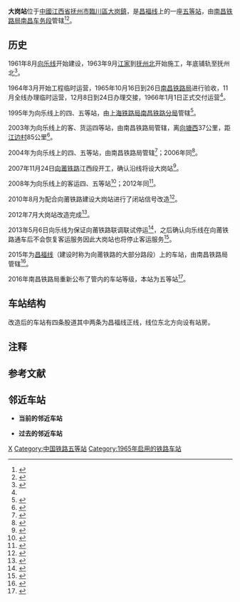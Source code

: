 {{Otheruses|subject=国铁昌福线上的车站|other=南昌地铁的同名车站|大岗站 (地铁)}}
{{Infobox China railway station
|车站名称= 大岗站
|图片= Dagang Railway Station 20161003 082506.jpg
|图片介绍= 大岗站
|其他名称= 
|车站拼音= Dagang Zhan
|英文名称= Dagang Railway Station
|车站代码= 33434<ref>{{Cite GB|id =10302 |title =[http://www.doc88.com/p-1661697791211.html 中华人民共和国铁路车站代码] |year =2010 |previous =1988  |promulgate_date =2010-09-02 |effective_date =2010-12-01 |publisher_1 =中华人民共和国国家质量监督检验检疫总局 |publisher_2 =中国国家标准化管理委员会 |publisher_3 = |isbn=155066140495}}</ref>{{rp|6}}
|电报码= DGG<ref>{{Cite web|url=http://yupiao.info/station/%E5%A4%A7%E5%B2%97/|title=大岗站 车站资料|accessdate=2016-09-29|author=|date=|work=yupiao.info|publisher=|archive-date=2017-01-12|archive-url=https://web.archive.org/web/20170112160143/http://yupiao.info/station/%E5%A4%A7%E5%B2%97/|dead-url=no}}</ref>
|拼音码= DGA
|车站类型= 
|始建时间= 1961年8月
|开通运营= 1965年11月
|车站地址= [[江西省|江西省]][[抚州市|抚州市]][[臨川區|臨川區]][[大岗镇_(抚州市)|大岗鎮]]
|坐标= {{Coord|28.1705845|N|116.1437046|E|format=dms|display=inline,title|type:railwaystation_region:CN}}
|归属= [[南昌铁路局|南昌铁路局]][[南昌车务段|南昌车务段]]
|使用状态= 使用中
|线路= [[昌福线|昌福线]]
|车站等级= [[五等站|五等站]]
|月台数目= 
|侧式站台=<!--車站島式月臺的數目，此參數可選-->
|岛式站台=<!--車站月臺面的數目，此參數可選-->
|站台面= 
|股道数目 = 4
|正线= 2
|到发线= 
|其它线= 2
|网站=
 }}
'''大岗站'''位于[[中華人民共和國|中國]][[江西省|江西省]][[抚州市|抚州市]][[臨川區|臨川區]][[大岗镇_(抚州市)|大岗鎮]]，是[[昌福线|昌福线]]上的一座[[五等站|五等站]]，由[[南昌铁路局|南昌铁路局]][[南昌车务段|南昌车务段]]管辖<ref>{{Cite web|url=http://www.chnrailway.com/news/20130205/0205435072.html|title=南昌车务段“两节”送温暖 慰问显真情|accessdate=|author=|date=2013-02-05|publisher=中华铁道网|archive-date=2016-10-01|archive-url=https://web.archive.org/web/20161001205302/http://www.chnrailway.com/news/20130205/0205435072.html|dead-url=yes}}</ref><ref>{{Cite web|url=http://www.chnrailway.com/news2/gntl/2013/08/258941.shtml|title=南昌车务段全力以赴确保向莆线按时开通|accessdate=|author=|date=2013-08-16|publisher=中华铁道网|archive-date=2016-10-02|archive-url=https://web.archive.org/web/20161002053539/http://www.chnrailway.com/news2/gntl/2013/08/258941.shtml|dead-url=no}}</ref>。

== 历史 ==
1961年8月[[向乐线|向乐线]]开始建设，1963年9月[[江家站|江家]]到[[抚州北站|抚州北]]开始施工，年底铺轨至抚州北<ref name="江西省铁路志7-5035-3">{{cite book |title=《江西省铁路志》 |author=傅金土 |year=1994年12月 |edition=1994年12月第1次印刷 |publisher=中共中央党校出版社 |isbn=7-5035-3 |ignore-isbn-error=true |oclc=36212671}}</ref>{{rp|53}}。

1964年3月开始工程临时运营，1965年10月16日到26日[[南昌铁路局|南昌铁路局]]进行验收，11月全线办理临时运营，12月8日到24日办理交接，1966年1月1日正式交付运营<ref name="江西省铁路志7-5035-3"/>{{rp|53}}。

1995年为向乐线上的四、五等站{{efn|参考资料中将四等站和五等站放在一起标识}}，由[[上海铁路局|上海铁路局]][[南昌铁路分局|南昌铁路分局]]管辖<ref>{{cite book |title=《中国铁路交通地图集》 |author= |year=1995年1月 |edition=1995年1月河北第1次印刷 |publisher=中国铁道出版社 中国地图出版社 |isbn=7-113-01810-6 |oclc=48531409}}</ref>{{rp|100}}。

2003年为向乐线上的客、货运四等站，由南昌铁路局管辖，离[[向塘西站|向塘西]]37公里，距[[江边村站|江边村]]85公里<ref>{{cite book |title=《中国铁路站名词典》|author=孙本祥 编 |year=2003年4月 |edition=2003年4月第1次印刷 |publisher=中国铁道出版社 |isbn=7-113-03941-3 |oclc=53211800}}</ref>{{rp|382}}。

2004年为向乐线上的四、五等站，由南昌铁路局管辖<ref>{{cite book |title=《中华人民共和国铁路地图集》 |author= |year=2004年6月 |edition=2004年6月第2次印刷 |publisher=中国铁道出版社 |oclc=62999371 |id=统一书号17113·1219}}</ref>{{rp|77}}；2006年同<ref>{{cite book |title=《中华人民共和国铁路地图集》 |author= |year=2006年6月 |edition=2006年6月第3次印刷 |publisher=中国铁道出版社 |oclc=879963547 |id=统一书号17113·1214}}</ref>{{rp|40}}。

2007年11月24日[[向莆铁路|向莆铁路]]江西段开工，确认沿线将设大岗站<ref>{{Cite web|url=http://jiangxi.jxnews.com.cn/system/2007/11/23/002617848.shtml|title=向莆铁路（江西段）今日开工（组图）|accessdate=2016-09-24|author=|date=2007-11-24|work=jiangxi.jxnews.com.cn|publisher=大江网|archiveurl=https://web.archive.org/web/20150509120906/http://jiangxi.jxnews.com.cn/system/2007/11/23/002617848.shtml|archivedate=2015-05-09|dead-url=no}}</ref>。

2008年为向乐线上的客运四、五等站<ref>{{cite book |title=《中华人民共和国铁路地图集》 |author= |year=2008年12月 |edition=2008年12月第4次印刷 |publisher=中国铁道出版社 |oclc=502099863 |id=统一书号17113·1308}}</ref>{{rp|40}}；2012年同<ref>{{cite book |title=《中国铁路地图集》 |author= |year=2012年2月1日 |edition=2012年7月第3次印刷 |publisher=中国铁道出版社 |isbn=978-7-113-13840-0 |oclc=818363258}}</ref>{{rp|40}}。

2010年8月为配合向莆铁路建设大岗站进行了闭站信号改造<ref>{{Cite web|url=http://www.peoplerail.com/rail/show-478-80047-1.html|title=向莆铁路大岗站闭站完成|accessdate=2016-10-01|author=|date=2010-08-09|work=www.peoplerail.com|publisher=|archive-date=2016-10-03|archive-url=https://web.archive.org/web/20161003100106/http://www.peoplerail.com/rail/show-478-80047-1.html|dead-url=no}}</ref>。

2012年7月大岗站改造完成<ref>{{Cite web|url=http://www.cnenbd.com/Article/news_qyyw/Article_12333.html|title=向乐线将恢复营运并启用新抚州北站|accessdate=2016-10-01|author=|date=2012-07-27|work=www.cnenbd.com|publisher=|deadurl=yes|archiveurl=https://web.archive.org/web/20161001214201/http://www.cnenbd.com/Article/news_qyyw/Article_12333.html|archivedate=2016-10-01}}</ref>。

2013年5月6日向乐线为保证向莆铁路联调联试停运<ref>{{Cite web|url=http://jxfz.jxnews.com.cn/system/2013/04/27/012393307.shtml|title=5月5日南昌至江边村7205次列车停驶 5月6日向乐线停运|accessdate=2016-09-30|author=|date=2013-04-27|work=jxfz.jxnews.com.cn|publisher=|archive-date=2016-10-03|archive-url=https://web.archive.org/web/20161003085558/http://jxfz.jxnews.com.cn/system/2013/04/27/012393307.shtml|dead-url=no}}</ref>，之后确认向乐线在向莆铁路通车后不会恢复客运服务因此大岗站也将停止客运服务<ref>{{Cite web|url=http://jiangxi.jxnews.com.cn/system/2013/08/30/012609406_02.shtml|title=鹿心社与网民在线交流 37个问题落实情况公布-鹿心社-江西新闻网|accessdate=2016-09-30|author=|date=2013-08-30|work=jiangxi.jxnews.com.cn|publisher=|archive-date=2016-10-03|archive-url=https://web.archive.org/web/20161003085628/http://jiangxi.jxnews.com.cn/system/2013/08/30/012609406_02.shtml|dead-url=no}}</ref>。

2015年为[[昌福线|昌福线]]（建设时称为向莆铁路的大部分路段）上的车站{{efn|参考资料中昌福线沿线车站均标志四、五等车站}}，由南昌铁路局管辖<ref>{{cite book |title=《中国铁路地图集》 |author= |year=2015年2月28日 |edition=2015年3月第4次印刷 |publisher=中国铁道出版社 |isbn=978-7-113-13840-0}}</ref>{{rp|40}}。

2016年南昌铁路局重新公布了管内的车站等级，本站为五等站<ref>{{cite journal |author=南昌铁路局办公室 |journal=南昌铁路局文件 |date=2016-06-20 |issue= |title=《南昌铁路局关于重新公布车站等级等事项的通知》 |id=南铁劳卫〔2016〕226号 |url=http://www.aiweibang.com/yuedu/126493427.html |page= |access-date=2016-10-01 |archive-date=2016-09-24 |archive-url=https://web.archive.org/web/20160924183049/http://www.aiweibang.com/yuedu/126493427.html |dead-url=no }}</ref>。

== 车站结构 ==
改造后的车站有四条股道其中两条为昌福线正线，线位东北方向设有站房。
== 注释 ==
{{notelist|iger=}}

== 参考文献 ==
{{Reflist}}

== 邻近车站 ==
* '''当前的邻近车站'''
{{start rail box|[[中国铁路|中国铁路]]}}
{{s-inop|[[三江镇站|三江镇站]]}} 
{{s-line|[[昌福铁路|昌福线]]||#12395c}} 
{{s-inop|[[抚州北站|抚州北站]]}}
{{end box}}
* '''过去的邻近车站'''
{{start rail box|[[中国铁路|中国铁路]]}}
{{s-inop|[[三江镇|三江镇]]|''[[王家洲站|王家洲站]]''（撤销）}} 
{{s-line|[[向乐铁路|向乐线]]||#be2d2c}} 
{{s-inop|[[抚州北站|抚州北站]]|''[[桐源站|桐源站]]''（撤销）}} 
{{end box}}

{{Commonscat|Dagang Railway Station}}
{{昌福铁路}}
{{南昌车务段}}
[[Category:抚州市铁路车站|X]]
[[Category:中国铁路五等站|Category:中国铁路五等站]]
[[Category:1965年启用的铁路车站|Category:1965年启用的铁路车站]]